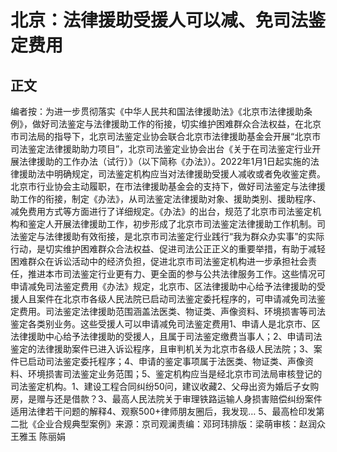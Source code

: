 # 北京：法律援助受援人可以减、免司法鉴定费用
## 正文
编者按：为进一步贯彻落实《中华人民共和国法律援助法》《北京市法律援助条例》，做好司法鉴定与法律援助工作的衔接，切实维护困难群众合法权益，在北京市司法局的指导下，北京司法鉴定业协会联合北京市法律援助基金会开展“北京市司法鉴定法律援助助力项目”，北京司法鉴定业协会出台《关于在司法鉴定行业开展法律援助的工作办法（试行）》（以下简称《办法》）。2022年1月1日起实施的法律援助法中明确规定，司法鉴定机构应当对法律援助受援人减收或者免收鉴定费。北京市行业协会主动履职，在市法律援助基金会的支持下，做好司法鉴定与法律援助工作的衔接，制定《办法》，从司法鉴定法律援助对象、援助类别、援助程序、减免费用方式等方面进行了详细规定。《办法》的出台，规范了北京市司法鉴定机构和鉴定人开展法律援助工作，初步形成了北京市司法鉴定法律援助工作机制。司法鉴定与法律援助有效衔接，是北京市司法鉴定行业践行“我为群众办实事”的实际行动，是切实维护困难群众合法权益、促进司法公正正义的重要举措，有助于减轻困难群众在诉讼活动中的经济负担，促进北京市司法鉴定机构进一步承担社会责任，推进本市司法鉴定行业更有力、更全面的参与公共法律服务工作。这些情况可申请减免司法鉴定费用《办法》规定，北京市、区法律援助中心给予法律援助的受援人且案件在北京市各级人民法院已启动司法鉴定委托程序的，可申请减免司法鉴定费用。司法鉴定法律援助范围涵盖法医类、物证类、声像资料、环境损害等司法鉴定各类别业务。这些受援人可以申请减免司法鉴定费用1、申请人是北京市、区法律援助中心给予法律援助的受援人，且属于司法鉴定缴费当事人；2、申请司法鉴定的法律援助案件已进入诉讼程序，且审判机关为北京市各级人民法院；3、案件已启动司法鉴定委托程序；4、申请的鉴定事项属于法医类、物证类、声像资料、环境损害司法鉴定业务范围；5、鉴定机构应当是经北京市司法局审核登记的司法鉴定机构。1、建设工程合同纠纷50问，建议收藏2、父母出资为婚后子女购房，是赠与还是借款？3、最高人民法院关于审理铁路运输人身损害赔偿纠纷案件适用法律若干问题的解释4、观察500+律师朋友圈后，我发现…  5、最高检印发第二批《企业合规典型案例》来源：京司观澜责编：邓珂玮排版：梁萌审核：赵润众 王雅玉 陈丽娟